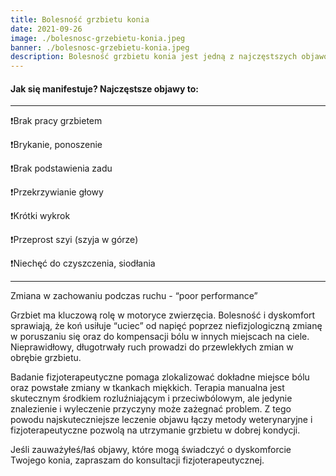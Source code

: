 ```yaml
---
title: Bolesność grzbietu konia
date: 2021-09-26
image: ./bolesnosc-grzebietu-konia.jpeg
banner: ./bolesnosc-grzebietu-konia.jpeg
description: Bolesność grzbietu konia jest jedną z najczęstszych objawów występujących u koni
---
```


#### Jak się manifestuje? Najczęstsze objawy to:

---

❗️Brak pracy grzbietem

❗️Brykanie, ponoszenie

❗️Brak podstawienia zadu

❗️Przekrzywianie głowy

❗️Krótki wykrok

❗️Przeprost szyi (szyja w górze)

❗️Niechęć do czyszczenia, siodłania

---

Zmiana w zachowaniu podczas ruchu - “poor performance”

Grzbiet ma kluczową rolę w motoryce zwierzęcia. Bolesność i dyskomfort sprawiają, że koń usiłuje “uciec” od napięć poprzez niefizjologiczną zmianę w poruszaniu się oraz do kompensacji bólu w innych miejscach na ciele. Nieprawidłowy, długotrwały ruch prowadzi do przewlekłych zmian w obrębie grzbietu.

Badanie fizjoterapeutyczne pomaga zlokalizować dokładne miejsce bólu oraz powstałe zmiany w tkankach miękkich. Terapia manualna jest skutecznym środkiem rozluźniającym i przeciwbólowym, ale jedynie znalezienie i wyleczenie przyczyny może zażegnać problem. Z tego powodu najskuteczniejsze leczenie objawu łączy metody weterynaryjne i fizjoterapeutyczne pozwolą na utrzymanie grzbietu w dobrej kondycji.

Jeśli zauważyłeś/łaś objawy, które mogą świadczyć o dyskomforcie Twojego konia, zapraszam do konsultacji fizjoterapeutycznej.
